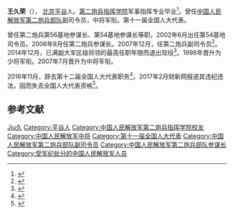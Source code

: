'''王久荣'''（{{bd|1951年|9月}}）， [[北京|北京]][[平谷|平谷]]人。[[第二炮兵指挥学院|第二炮兵指挥学院]]军事指挥专业毕业<ref>{{cite web|url=http://military.people.com.cn/GB/42967/6969986.html|title=王久荣|publisher=人民网|date=2008-03-07|accessdate=2011-07-08|archive-date=2016-03-04|archive-url=https://web.archive.org/web/20160304090322/http://military.people.com.cn/GB/42967/6969986.html|dead-url=no}}</ref>。曾任[[中国人民解放军第二炮兵部队|中国人民解放军第二炮兵部队]]副司令员，中将军衔。第十一届全国人大代表。

曾任第二炮兵第56基地参谋长、第54基地参谋长等职。2002年6月出任第54基地司令员。2006年8月任第二炮兵参谋长。2007年12月，任第二炮兵副司令员<ref>{{cite web|url=http://www.stnn.cc/china/200701/t20070110_440882.html|title=解放军二炮将领变动 参谋长王久荣晋升副司令|publisher=星岛环球网|date=2007-01-10}}{{Dead link|date=2019年11月 |bot=InternetArchiveBot |fix-attempted=yes }}</ref>。2014年12月，已满副大军区级将领的最高任职年限而退出现役<ref>{{cite news|title=七大军区岗位调动超30人 史鲁泽直升北京军区参谋长|url=http://hebei.ifeng.com/news/fengguanyanzhao/detail_2015_01/08/3397557_1.shtml|accessdate=2015-02-21|newspaper=凤凰网|archive-date=2015-02-21|archive-url=https://web.archive.org/web/20150221143334/http://hebei.ifeng.com/news/fengguanyanzhao/detail_2015_01/08/3397557_1.shtml|dead-url=no}}</ref>。1998年晋升为少将军衔。2007年7月晋升为中将军衔。

2016年11月，辞去第十二届全国人大代表职务<ref>{{cite web|url=http://www.thepaper.cn/newsDetail_forward_1556868|title=原二炮副司令员王久荣中将辞去十二届全国人大代表职务|publisher=澎湃新闻网|accessdate=2016-11-07|archive-date=2016-11-07|archive-url=https://web.archive.org/web/20161107221813/http://www.thepaper.cn/newsDetail_forward_1556868|dead-url=no}}</ref>。2017年2月财新网报道其违纪违法，因而失去全国人大代表资格<ref>{{cite web|url=http://china.caixin.com/2017-02-24/101059145.html|title=两会”下周开幕 35人去职全国人大代表|publisher=财新网|accessdate=2017-02-24|archive-date=2017-02-25|archive-url=https://web.archive.org/web/20170225164353/http://china.caixin.com/2017-02-24/101059145.html|dead-url=no}}</ref>。

== 参考文献 ==
{{reflist}}
{{start box}}
{{s-mil|pla}}
{{s-before|[[于际训|于际训]]}}
{{s-title|[[中国人民解放军第二炮兵|中国人民解放军第二炮兵]]参谋长|2006年8月—2007年12月}}
{{s-after|[[魏凤和|魏凤和]]}}
{{end box}}
{{中国人民解放军火箭军参谋长}}
{{中共十八大到十九大期间的反腐败工作}}

{{DEFAULTSORT:Wang王}}
[[Category:王姓|Jiu久]]
[[Category:平谷人|Category:平谷人]]
[[Category:中国人民解放军第二炮兵指挥学院校友|Category:中国人民解放军第二炮兵指挥学院校友]]
[[Category:中国人民解放军中将|Category:中国人民解放军中将]]
[[Category:第十一届全国人大代表|Category:第十一届全国人大代表]]
[[Category:中国人民解放军第二炮兵部队副司令员|Category:中国人民解放军第二炮兵部队副司令员]]
[[Category:中国人民解放军第二炮兵部队参谋长|Category:中国人民解放军第二炮兵部队参谋长]]
[[Category:受军纪处分的中国人民解放军人员|Category:受军纪处分的中国人民解放军人员]]